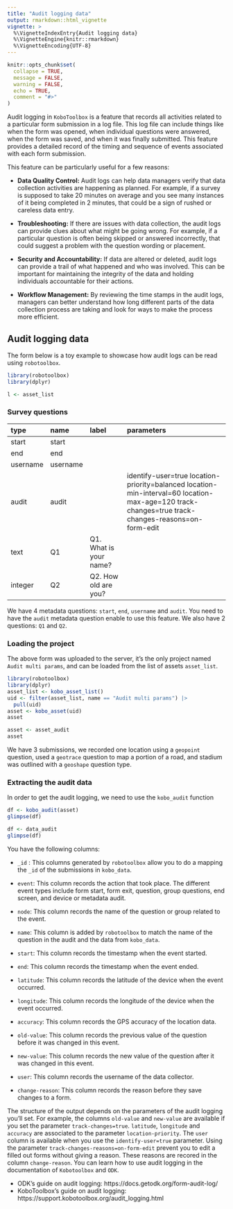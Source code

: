 ```yaml
---
title: "Audit logging data"
output: rmarkdown::html_vignette
vignette: >
  %\VignetteIndexEntry{Audit logging data}
  %\VignetteEngine{knitr::rmarkdown}
  %\VignetteEncoding{UTF-8}
---
```


```r
knitr::opts_chunk$set(
  collapse = TRUE,
  message = FALSE,
  warning = FALSE,
  echo = TRUE,
  comment = "#>"
)
```

Audit logging in `KoboToolbox` is a feature that records all activities related to a particular form submission in a log file. This log file can include things like when the form was opened, when individual questions were answered, when the form was saved, and when it was finally submitted. This feature provides a detailed record of the timing and sequence of events associated with each form submission.

This feature can be particularly useful for a few reasons:

- **Data Quality Control:** Audit logs can help data managers verify that data collection activities are happening as planned. For example, if a survey is supposed to take 20 minutes on average and you see many instances of it being completed in 2 minutes, that could be a sign of rushed or careless data entry.

- **Troubleshooting:** If there are issues with data collection, the audit logs can provide clues about what might be going wrong. For example, if a particular question is often being skipped or answered incorrectly, that could suggest a problem with the question wording or placement.

- **Security and Accountability:** If data are altered or deleted, audit logs can provide a trail of what happened and who was involved. This can be important for maintaining the integrity of the data and holding individuals accountable for their actions.

- **Workflow Management:** By reviewing the time stamps in the audit logs, managers can better understand how long different parts of the data collection process are taking and look for ways to make the process more efficient.

## Audit logging data

The form below is a toy example to showcase how audit logs can be read using `robotoolbox`.

```r
library(robotoolbox)
library(dplyr)
```


```r
l <- asset_list
```

### Survey questions

| type      | name      | label                  | parameters                                                                |
|:-----------|:-----------|:------------------------|:---------------------------------------------------------------------------|
| start     | start     |                        |                                                                           |
| end       | end       |                        |                                                                           |
| username  | username  |                        |                                                                           |
| audit     | audit     |                        | identify-user=true location-priority=balanced location-min-interval=60 location-max-age=120 track-changes=true track-changes-reasons=on-form-edit |
| text      | Q1        | Q1. What is your name? |                                                                           |
| integer   | Q2        | Q2. How old are you?   |                                                                           |

We have 4 metadata questions: `start`, `end`, `username` and `audit`. You need to have the `audit` metadata question enable to use this feature. We also have 2 questions: `Q1` and `Q2`.

### Loading the project

The above form was uploaded to the server, it's the only project named `Audit multi params`, and can be loaded from the list of assets `asset_list`.

```r
library(robotoolbox)
library(dplyr)
asset_list <- kobo_asset_list()
uid <- filter(asset_list, name == "Audit multi params") |>
  pull(uid)
asset <- kobo_asset(uid)
asset
```

```r
asset <- asset_audit
asset
```

We have 3 submissions,  we recorded one location using a `geopoint` question, used a `geotrace` question to map a portion of a road, and stadium was outlined with a `geoshape` question type.

### Extracting the audit data

In order to get the audit logging, we need to use the `kobo_audit` function

```r
df <- kobo_audit(asset)
glimpse(df)
```

```r
df <- data_audit
glimpse(df)
```

You have the following columns:

- `_id` : This columns generated by `robotoolbox` allow you to do a mapping the `_id` of the submissions in `kobo_data`.

- `event`: This column records the action that took place. The different event types include form start, form exit, question, group questions, end screen, and device or metadata audit.

- `node`: This column records the name of the question or group related to the event.

- `name`: This column is added by `robotoolbox` to match the name of the question in the audit and the data from `kobo_data`.

- `start`: This column records the timestamp when the event started.

- `end`: This column records the timestamp when the event ended.

- `latitude`: This column records the latitude of the device when the event occurred.

- `longitude`: This column records the longitude of the device when the event occurred.

- `accuracy`: This column records the GPS accuracy of the location data.

- `old-value`: This column records the previous value of the question before it was changed in this event.

- `new-value`: This column records the new value of the question after it was changed in this event.

- `user`: This column records the username of the data collector.

- `change-reason`:  This column records the reason before they save changes to a form.

The structure of the output depends on the parameters of the audit logging you'll set. For example, the columns `old-value` and `new-value` are available if you set the parameter `track-changes=true`. `latitude`, `longitude` and `accuracy` are associated to the parameter `location-priority`. The `user` column is available when you use the `identify-user=true` parameter.
Using the parameter `track-changes-reasons=on-form-edit` prevent you to edit a filled out forms without giving a reason. These reasons are recored in the column `change-reason`.
You can learn how to use audit logging in the documentation of `Kobotoolbox` and `ODK`.

- ODK's guide on audit logging: https://docs.getodk.org/form-audit-log/
- KoboToolbox's guide on audit logging: https://support.kobotoolbox.org/audit_logging.html
